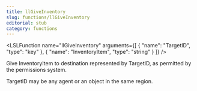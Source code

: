 ```yaml
---
title: llGiveInventory
slug: functions/llGiveInventory
editorial: stub
category: functions
---
```


<LSLFunction
	name="llGiveInventory"
	arguments={[
	{
		"name": "TargetID",
		"type": "key"
	},
	{
		"name": "InventoryItem",
		"type": "string"
	}
]}
/>

Give InventoryItem to destination represented by TargetID, as permitted by the permissions system.

TargetID may be any agent or an object in the same region.
